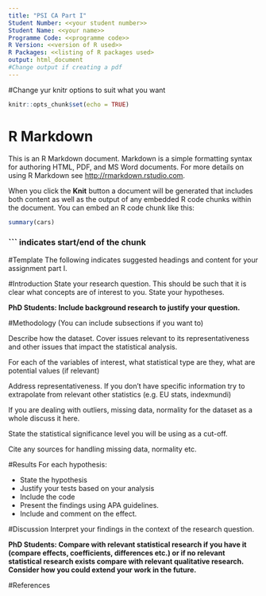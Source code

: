 ---
title: "PSI CA Part I"
Student Number: <<your student number>>
Student Name: <<your name>>
Programme Code: <<programme code>>
R Version: <<version of R used>>
R Packages: <<listing of R packages used>
output: html_document
#Change output if creating a pdf
---

#Change yur knitr options to suit what you want
```{r setup, include=FALSE}
knitr::opts_chunk$set(echo = TRUE)
```

# R Markdown

This is an R Markdown document. Markdown is a simple formatting syntax for authoring HTML, PDF, and MS Word documents. For more details on using R Markdown see <http://rmarkdown.rstudio.com>.

When you click the **Knit** button a document will be generated that includes both content as well as the output of any embedded R code chunks within the document. You can embed an R code chunk like this:

```{r cars}
summary(cars)
```
### ``` indicates start/end of the chunk

#Template
The following indicates suggested headings and content for your assignment part I.

#Introduction
State your research question. This should be such that it is clear what concepts are of interest to you.
State your hypotheses.

**PhD Students: Include background research to justify your question.**

#Methodology
(You can include subsections if you want to)

Describe how the dataset. Cover issues relevant to its representativeness and other issues that impact the statistical analysis.

For each of the variables of interest, what statistical type are they, what are potential values (if relevant)

Address representativeness. If you don't have specific information try to extrapolate from relevant other statistics (e.g. EU stats, indexmundi)

If you are dealing with outliers, missing data, normality for the dataset as a whole discuss it here.

State the statistical significance level you will be using as a cut-off.

Cite any sources for handling missing data, normality etc.

#Results
For each hypothesis:

*	State the hypothesis
*	Justify your tests based on your analysis
*	Include the code
*	Present the findings using APA guidelines.
*	Include and comment on the effect.

#Discussion
Interpret your findings in the context of the research question.

**PhD Students: Compare with relevant statistical research if you have it (compare effects, coefficients, differences etc.) or if no relevant statistical research exists compare with relevant qualitative research. Consider how you could extend your work in the future.**

#References


